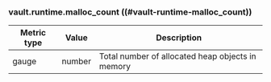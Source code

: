 ### vault.runtime.malloc_count ((#vault-runtime-malloc_count))

Metric type | Value   | Description
----------- | ------- | -----------
gauge       | number  | Total number of allocated heap objects in memory